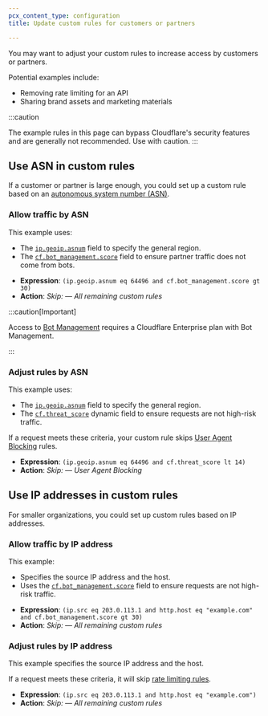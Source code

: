 ```yaml
---
pcx_content_type: configuration
title: Update custom rules for customers or partners

---
```


You may want to adjust your custom rules to increase access by customers or partners.

Potential examples include:

* Removing rate limiting for an API
* Sharing brand assets and marketing materials

:::caution

The example rules in this page can bypass Cloudflare's security features and are generally not recommended. Use with caution. 
:::

## Use ASN in custom rules

If a customer or partner is large enough, you could set up a custom rule based on an [autonomous system number (ASN)](https://www.cloudflare.com/learning/network-layer/what-is-an-autonomous-system/).

### Allow traffic by ASN

This example uses:

* The [`ip.geoip.asnum`](/ruleset-engine/rules-language/fields/#field-ip-src-asnum) field to specify the general region.
* The [`cf.bot_management.score`](/ruleset-engine/rules-language/fields/#field-cf-bot_management-score) field to ensure partner traffic does not come from bots.

- **Expression**: `(ip.geoip.asnum eq 64496 and cf.bot_management.score gt 30)`
- **Action**: <em>Skip:</em>
  — <em>All remaining custom rules</em>

:::caution[Important]


Access to [Bot Management](/bots/plans/bm-subscription/) requires a Cloudflare Enterprise plan with Bot Management.


:::

### Adjust rules by ASN

This example uses:

* The [`ip.geoip.asnum`](/ruleset-engine/rules-language/fields/#field-ip-src-asnum) field to specify the general region.
* The [`cf.threat_score`](/ruleset-engine/rules-language/fields/#field-cf-threat_score) dynamic field to ensure requests are not high-risk traffic.

If a request meets these criteria, your custom rule skips [User Agent Blocking](/waf/tools/user-agent-blocking/) rules.


- **Expression**: `(ip.geoip.asnum eq 64496 and cf.threat_score lt 14)`
- **Action**: <em>Skip:</em>
  — <em>User Agent Blocking</em>

## Use IP addresses in custom rules

For smaller organizations, you could set up custom rules based on IP addresses.

### Allow traffic by IP address

This example:

* Specifies the source IP address and the host.
* Uses the [`cf.bot_management.score`](/ruleset-engine/rules-language/fields/#field-cf-bot_management-score) field to ensure requests are not high-risk traffic.

- **Expression**: `(ip.src eq 203.0.113.1 and http.host eq "example.com" and cf.bot_management.score gt 30)`
- **Action**: <em>Skip:</em>
  — <em>All remaining custom rules</em>

### Adjust rules by IP address

This example specifies the source IP address and the host.

If a request meets these criteria, it will skip [rate limiting rules](/waf/rate-limiting-rules/).

- **Expression**: `(ip.src eq 203.0.113.1 and http.host eq "example.com")`
- **Action**: <em>Skip:</em>
  — <em>All remaining custom rules</em>
